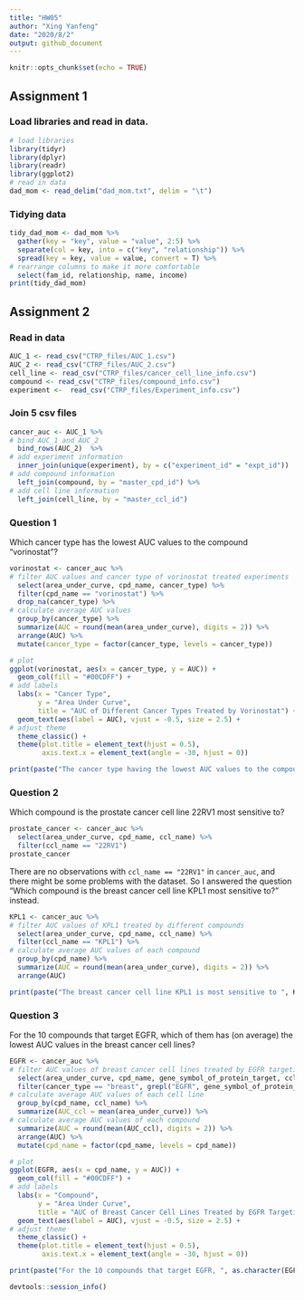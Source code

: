 ```yaml
---
title: "HW05"
author: "Xing Yanfeng"
date: "2020/8/2"
output: github_document
---
```


```r
knitr::opts_chunk$set(echo = TRUE)
```

## Assignment 1

### Load libraries and read in data.

```r
# load libraries
library(tidyr)
library(dplyr)
library(readr)
library(ggplot2)
# read in data
dad_mom <- read_delim("dad_mom.txt", delim = "\t")
```

### Tidying data

```r
tidy_dad_mom <- dad_mom %>% 
  gather(key = "key", value = "value", 2:5) %>% 
  separate(col = key, into = c("key", "relationship")) %>% 
  spread(key = key, value = value, convert = T) %>% 
# rearrange columns to make it more comfortable
  select(fam_id, relationship, name, income)
print(tidy_dad_mom)
```

## Assignment 2

### Read in data

```r
AUC_1 <- read_csv("CTRP_files/AUC_1.csv")
AUC_2 <- read_csv("CTRP_files/AUC_2.csv")
cell_line <- read_csv("CTRP_files/cancer_cell_line_info.csv")
compound <- read_csv("CTRP_files/compound_info.csv")
experiment <-  read_csv("CTRP_files/Experiment_info.csv")
```

### Join 5 csv files

```r
cancer_auc <- AUC_1 %>%
# bind AUC_1 and AUC_2
  bind_rows(AUC_2)  %>%
# add experiment information
  inner_join(unique(experiment), by = c("experiment_id" = "expt_id"))  %>%
# add compound information
  left_join(compound, by = "master_cpd_id") %>% 
# add cell line information
  left_join(cell_line, by = "master_ccl_id")
```

### Question 1

Which cancer type has the lowest AUC values to the compound "vorinostat"?

```r
vorinostat <- cancer_auc %>% 
# filter AUC values and cancer type of vorinostat treated experiments
  select(area_under_curve, cpd_name, cancer_type) %>% 
  filter(cpd_name == "vorinostat") %>% 
  drop_na(cancer_type) %>% 
# calculate average AUC values
  group_by(cancer_type) %>% 
  summarize(AUC = round(mean(area_under_curve), digits = 2)) %>% 
  arrange(AUC) %>% 
  mutate(cancer_type = factor(cancer_type, levels = cancer_type))
```

```r
# plot
ggplot(vorinostat, aes(x = cancer_type, y = AUC)) +
  geom_col(fill = "#00CDFF") +
# add labels
  labs(x = "Cancer Type", 
       y = "Area Under Curve", 
       title = "AUC of Different Cancer Types Treated by Vorinostat") +
  geom_text(aes(label = AUC), vjust = -0.5, size = 2.5) +
# adjust theme
  theme_classic() +
  theme(plot.title = element_text(hjust = 0.5),
        axis.text.x = element_text(angle = -30, hjust = 0)) 
```

```r
print(paste("The cancer type having the lowest AUC values to the compound vorinostat is ", gsub(as.character(vorinostat$cancer_type)[1], pattern = "_", replacement = " "), ".", sep = ""))
```

### Question 2

Which compound is the prostate cancer cell line 22RV1 most sensitive to?

```r
prostate_cancer <- cancer_auc %>% 
  select(area_under_curve, cpd_name, ccl_name) %>% 
  filter(ccl_name == "22RV1") 
prostate_cancer
```

There are no observations with `ccl_name == "22RV1"` in `cancer_auc`, and there might be some problems with the dataset. So I answered the question "Which compound is the breast cancer cell line KPL1 most sensitive to?" instead.

```r
KPL1 <- cancer_auc %>% 
# filter AUC values of KPL1 treated by different compounds
  select(area_under_curve, cpd_name, ccl_name) %>% 
  filter(ccl_name == "KPL1") %>% 
# calculate average AUC values of each compound
  group_by(cpd_name) %>% 
  summarize(AUC = round(mean(area_under_curve), digits = 2)) %>% 
  arrange(AUC) 
```

```r
print(paste("The breast cancer cell line KPL1 is most sensitive to ", KPL1[1, 1], ".", sep = ""))
```


### Question 3

For the 10 compounds that target EGFR, which of them has (on average) the lowest AUC values in the breast cancer cell lines?

```r
EGFR <- cancer_auc %>% 
# filter AUC values of breast cancer cell lines treated by EGFR targeting compounds
  select(area_under_curve, cpd_name, gene_symbol_of_protein_target, ccl_name, cancer_type) %>% 
  filter(cancer_type == "breast", grepl("EGFR", gene_symbol_of_protein_target)) %>% 
# calculate average AUC values of each cell line
  group_by(cpd_name, ccl_name) %>% 
  summarize(AUC_ccl = mean(area_under_curve)) %>% 
# calculate average AUC values of each compound
  summarize(AUC = round(mean(AUC_ccl), digits = 2)) %>% 
  arrange(AUC) %>% 
  mutate(cpd_name = factor(cpd_name, levels = cpd_name))
```

```r
# plot
ggplot(EGFR, aes(x = cpd_name, y = AUC)) +
  geom_col(fill = "#00CDFF") +
# add labels
  labs(x = "Compound", 
       y = "Area Under Curve", 
       title = "AUC of Breast Cancer Cell Lines Treated by EGFR Targeting Compounds") +
  geom_text(aes(label = AUC), vjust = -0.5, size = 2.5) +
# adjust theme
  theme_classic() +
  theme(plot.title = element_text(hjust = 0.5),
        axis.text.x = element_text(angle = -30, hjust = 0))
```

```r
print(paste("For the 10 compounds that target EGFR, ", as.character(EGFR$cpd_name)[1], " has the lowest AUC values in the breast cancer cell lines.", sep = ""))
```

```r
devtools::session_info()
```

